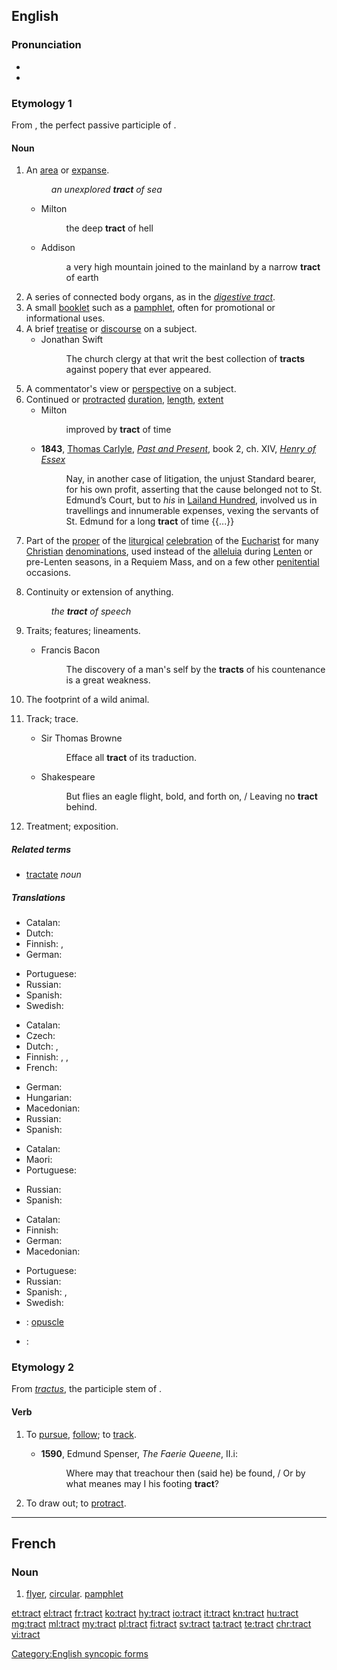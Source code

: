 ==English==

===Pronunciation===
* {{audio|en-us-tract.ogg|Audio (US)|lang=en}}
* {{rhymes|ækt|lang=en}}

===Etymology 1===
From {{term|tractus|lang=la}}, the perfect passive participle of {{etyl|la|en}} {{term|trahō|lang=la}}.

====Noun====
{{en-noun}}

# An [[area]] or [[expanse]].
#: ''an unexplored '''tract''' of sea''
#* Milton
#*: the deep '''tract''' of hell
#* Addison
#*: a very high mountain joined to the mainland by a narrow '''tract''' of earth
# A series of connected body organs, as in the ''[[digestive tract]]''.
# A small [[booklet]] such as a [[pamphlet]], often for promotional or informational uses.
# A brief [[treatise]] or [[discourse]] on a subject.
#* Jonathan Swift
#*: The church clergy at that writ the best collection of '''tracts''' against popery that ever appeared.
# A commentator's view or [[perspective]] on a subject.
# Continued or [[protracted]] [[duration]], [[length]], [[extent]]
#* Milton
#*: improved by '''tract''' of time
#* '''1843''', [[w:Thomas_Carlyle|Thomas Carlyle]], ''[[:w:Past and Present (book)|Past and Present]]'', book 2, ch. XIV, ''[[:w:Henry d'Essex|Henry of Essex]]''
#*: Nay, in another case of litigation, the unjust Standard bearer, for his own profit, asserting that the cause belonged not to St. Edmund’s Court, but to ''his'' in [[:w:Leyland (hundred)|Lailand Hundred]], involved us in travellings and innumerable expenses, vexing the servants of St. Edmund for a long '''tract''' of time {{...}}
# Part of the [[proper]] of the [[liturgical]] [[celebration]] of the [[Eucharist]] for many [[Christian]] [[denomination]]s, used instead of the [[alleluia]] during [[Lenten]] or pre-Lenten seasons, in a Requiem Mass, and on a few other [[penitential]] occasions.
# {{context|obsolete|lang=en}} Continuity or extension of anything.
#: ''the '''tract''' of speech''
#: {{rfquotek|Older}}
# {{context|obsolete|lang=en}} Traits; features; lineaments.
#* Francis Bacon
#*: The discovery of a man's self by the '''tracts''' of his countenance is a great weakness.
# {{context|obsolete|lang=en}} The footprint of a wild animal.
#: {{rfquotek|Dryden}}
# {{context|obsolete|lang=en}} Track; trace.
#* Sir Thomas Browne
#*: Efface all '''tract''' of its traduction.
#* Shakespeare
#*: But flies an eagle flight, bold, and forth on, / Leaving no '''tract''' behind.
# {{context|obsolete|lang=en}} Treatment; exposition.
#: {{rfquotek|Shakespeare}}

=====Related terms=====
* [[tractate]] ''noun''

=====Translations=====
{{trans-top|an area}}
* Catalan: {{t+|ca|extensió|f}}
* Dutch: {{t+|nl|gebied|n}}
* Finnish: {{t+|fi|alue}}, {{t+|fi|seutu}}
* German: {{t+|de|Gebiet|n}}
{{trans-mid}}
* Portuguese: {{t+|pt|extensão|m}}
* Russian: {{t+|ru|участок|m|tr=učástok|sc=Cyrl}}
* Spanish: {{t+|es|extensión|f}}
* Swedish: {{t+|sv|trakt}}
{{trans-bottom}}

{{trans-top|a series of connected body organs}}
* Catalan: {{t|ca|tracte|m}}
* Czech: {{t|cs|ústrojí|n}}
* Dutch: {{t+|nl|kanaal|n}}, {{t+|nl|stelsel|n}}
* Finnish: {{t+|fi|elimet}}, {{t+|fi|kanava}}, {{t+|fi|juoste}}
* French: {{t+|fr|appareil|m}}
{{trans-mid}}
* German: {{t|de|Trakt|m}}
* Hungarian: {{t|hu|traktus}}
* Macedonian: {{t|mk|провод|m|tr=próvod|sc=Cyrl}}
* Russian: {{t+|ru|тракт|m|tr=trakt|sc=Cyrl}}
* Spanish: {{t+|es|tracto|m}}
{{trans-bottom}}

{{trans-top|a small booklet}}
* Catalan: {{t+|ca|fullet|m}}
* Maori: {{t|mi|mātārere}}
* Portuguese: {{t+|pt|panfleto|m}}
{{trans-mid}}
* Russian: {{t+|ru|брошюра|f|tr=brošúra|sc=Cyrl}}
* Spanish: {{t+|es|folleto|m}}
{{trans-bottom}}

{{trans-top|a brief treatise}}
* Catalan: {{t|ca|tractat|m}}
* Finnish: {{t|fi|traktaatti}}
* German: {{t+|de|Traktat|n}}
* Macedonian: {{t|mk|расправа|f|tr=rásprava|sc=Cyrl}}
{{trans-mid}}
* Portuguese: {{t+|pt|tratado|m}}
* Russian: {{t+|ru|трактат|m|tr=traktát|sc=Cyrl}}
* Spanish: {{t+|es|tratado|m}}, 
* Swedish: {{t+|sv|traktat}}
{{trans-bottom}}

{{checktrans-top}}
* {{ttbc|ca}}: [[opuscle]] {{g|m}}
{{trans-mid}}
* {{ttbc|ga}}: {{t|ga|réimse|m}}
{{trans-bottom}}

===Etymology 2===
From ''[[tractus]]'', the participle stem of {{etyl|la|en}} {{term|trahere|lang=la}}.

====Verb====
{{en-verb}}

# {{context|obsolete|lang=en}} To [[pursue]], [[follow]]; to [[track]].
#* '''1590''', Edmund Spenser, ''The Faerie Queene'', II.i:
#*: Where may that treachour then (said he) be found, / Or by what meanes may I his footing '''tract'''?
# {{context|obsolete|lang=en}} To draw out; to [[protract]].
#: {{rfquotek|Ben Jonson}}

[[Category:English syncopic forms]]

----

==French==

===Noun===
{{fr-noun|m}}

# [[flyer]], [[circular]]. [[pamphlet]]

[[et:tract]]
[[el:tract]]
[[fr:tract]]
[[ko:tract]]
[[hy:tract]]
[[io:tract]]
[[it:tract]]
[[kn:tract]]
[[hu:tract]]
[[mg:tract]]
[[ml:tract]]
[[my:tract]]
[[pl:tract]]
[[fi:tract]]
[[sv:tract]]
[[ta:tract]]
[[te:tract]]
[[chr:tract]]
[[vi:tract]]